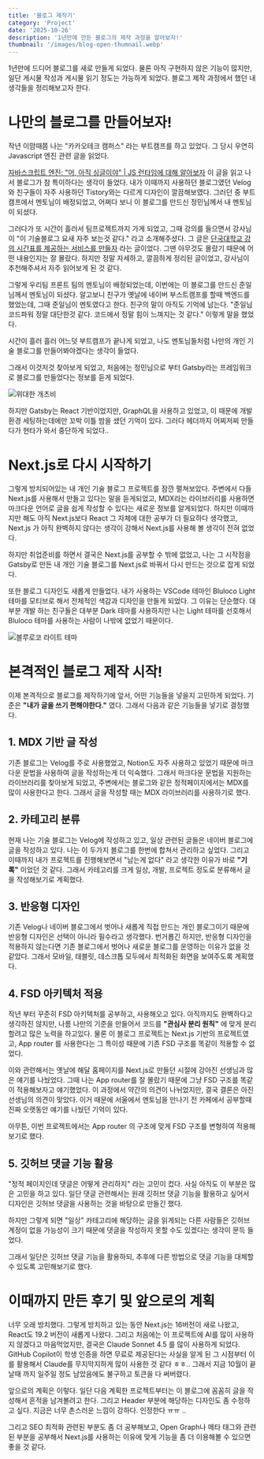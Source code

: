 ```yaml
---
title: '블로그 제작기'
category: 'Project'
date: '2025-10-26'
description: '1년만에 만든 블로그의 제작 과정을 알아보자!'
thumbnail: '/images/blog-open-thumnail.webp'
---
```


1년만에 드디어 블로그를 새로 만들게 되었다. 물론 아직 구현하지 않은 기능이 많지만, 일단 게시물 작성과 게시물 읽기 정도는 가능하게 되었다. 블로그 제작 과정에서 했던 내 생각들을 정리해보고자 한다.

# 나만의 블로그를 만들어보자!

작년 이맘때쯤 나는 "카카오테크 캠퍼스" 라는 부트캠프를 하고 있었다. 그 당시 우연히 Javascript 엔진 관련 글을 읽었다.

[자바스크립트 엔진: "어, 아직 싱글이야" | JS 런타임에 대해 알아보자](https://www.jeong-min.com/49-js-runtime/) 이 글을 읽고 나서 블로그가 참 특이하다는 생각이 들었다. 내가 이때까지 사용하던 블로그였던 Velog와 친구들이 자주 사용하던 Tistory와는 다르게 디자인이 깔끔해보였다. 그러던 중 부트캠프에서 멘토님이 배정되었고, 어쩌다 보니 이 블로그를 만드신 정민님께서 내 멘토님이 되셨다.

그러다가 또 시간이 흘러서 팀프로젝트까지 가게 되었고, 그때 강의를 들으면서 강사님이 "이 기술블로그 요새 자주 보는것 같다." 라고 소개해주셨다. 그 글은 [단국대학교 강의 시간표를 제공하는 서비스를 만들자](https://junilhwang.github.io/TIL/side-project/dku-schedule-manager/#%E1%84%83%E1%85%B5%E1%84%8C%E1%85%A1%E1%84%8B%E1%85%B5%E1%86%AB%E1%84%89%E1%85%B5%E1%84%89%E1%85%B3%E1%84%90%E1%85%A6%E1%86%B7) 라는 글이었다. 그땐 아무것도 몰랐기 때문에 어떤 내용인지는 잘 몰랐다. 하지만 정말 자세하고, 깔끔하게 정리된 글이었고, 강사님이 추천해주셔서 자주 읽어보게 된 것 같다.

그렇게 우리팀 프론트 팀의 멘토님이 배정되었는데, 이번에는 이 블로그를 만드신 준일님께서 멘토님이 되셨다. 알고보니 친구가 옛날에 네이버 부스트캠프를 할때 백엔드를 했었는데, 그때 준일님이 멘토였다고 한다. 친구의 말이 아직도 기억에 남는다. "준일님 코드파워 정말 대단한것 같다. 코드에서 정말 힘이 느껴지는 것 같다." 이렇게 말을 했었다.

시간이 흘러 흘러 어느덧 부트캠프가 끝나게 되었고, 나도 멘토님들처럼 나만의 개인 기술 블로그를 만들어봐야겠다는 생각이 들었다.

그래서 이것저것 찾아보게 되었고, 처음에는 정민님으로 부터 Gatsby라는 프레임워크로 블로그를 만들었다는 정보를 듣게 되었다.

![위대한 개츠비](/images/blog-open-1.jpg)

하지만 Gatsby는 React 기반이었지만, GraphQL을 사용하고 있었고, 이 때문에 개발 환경 세팅하는데에만 꼬박 이틀 밤을 샜던 기억이 있다. 그러다 헤더까지 어찌저찌 만들다가 현타가 와서 중단하게 되었다..

# Next.js로 다시 시작하기

그렇게 방치되어있는 내 개인 기술 블로그 프로젝트를 잠깐 펼쳐보았다. 주변에서 다들 Next.js를 사용해서 만들고 있다는 말을 듣게되었고, MDX라는 라이브러리를 사용하면 마크다운 언어로 글을 쉽게 작성할 수 있다는 새로운 정보를 알게되었다. 하지만 이때까지만 해도 아직 Next.js보다 React 그 자체에 대한 공부가 더 필요하다 생각했고, Next.js 가 아직 완벽하지 않다는 생각이 강해서 Next.js를 사용해 볼 생각이 전혀 없었다.

하지만 취업준비를 하면서 결국은 Next.js를 공부할 수 밖에 없었고, 나는 그 시작점을 Gatsby로 만든 내 개인 기술 블로그를 Next.js로 바꿔서 다시 만드는 것으로 잡게 되었다.

또한 블로그 디자인도 새롭게 만들었다. 내가 사용하는 VSCode 테마인 Bluloco Light 테마를 모티브로 해서 전체적인 색감과 디자인을 만들게 되었다. 그 이유는 단순했다. 대부분 개발 하는 친구들은 대부분 Dark 테마를 사용하지만 나는 Light 테마를 선호해서 Bluloco 테마를 사용하는 사람이 나밖에 없었기 때문이다.

![블루로코 라이트 테마](/images/blog-open-2.png)

# 본격적인 블로그 제작 시작!

이제 본격적으로 블로그를 제작하기에 앞서, 어떤 기능들을 넣을지 고민하게 되었다. 기준은 **"내가 글을 쓰기 편해야한다."** 였다. 그래서 다음과 같은 기능들을 넣기로 결정했다.

## 1. MDX 기반 글 작성

기존 블로그는 Velog를 주로 사용했었고, Notion도 자주 사용하고 있었기 때문에 마크다운 문법을 사용하여 글을 작성하는게 더 익숙했다. 그래서 마크다운 문법을 지원하는 라이브러리를 찾아보게 되었고, 주변에서는 블로그와 같은 정적페이지에서는 MDX를 많이 사용한다고 한다. 그래서 글을 작성할 때는 MDX 라이브러리를 사용하기로 했다.

## 2. 카테고리 분류

현재 나는 기술 블로그는 Velog에 작성하고 있고, 일상 관련된 글들은 네이버 블로그에 글을 작성하고 있다. 나는 이 두가지 블로그를 한번에 합쳐서 관리하고 싶었다. 그리고 이때까지 내가 프로젝트를 진행해보면서 "남는게 없다" 라고 생각한 이유가 바로 **"기록"** 이었던 것 같다. 그래서 카테고리를 크게 일상, 개발, 프로젝트 정도로 분류해서 글을 작성해보기로 계획했다.

## 3. 반응형 디자인

기존 Velog나 네이버 블로그에서 벗어나 새롭게 직접 만드는 개인 블로그이기 때문에 반응형 디자인은 선택이 아니라 필수라고 생각했다. 번거롭긴 하지만, 반응형 디자인을 적용하지 않는다면 기존 블로그에서 벗어나 새로운 블로그를 운영하는 이유가 없을 것 같았다. 그래서 모바일, 태블릿, 데스크톱 모두에서 최적화된 화면을 보여주도록 계획했다.

## 4. FSD 아키텍처 적용

작년 부터 꾸준히 FSD 아키텍처를 공부하고, 사용해오고 있다. 아직까지도 완벽하다고 생각하진 않지만, 나름 나만의 기준을 만들어서 코드를 **"관심사 분리 원칙"** 에 맞게 분리할려고 많은 노력을 하고있다. 물론 이 블로그 프로젝트는 Next.js 기반의 프로젝트였고, App router 를 사용한다는 그 특이성 때문에 기존 FSD 구조를 똑같이 적용할 수 없었다.

이와 관련해서는 옛날에 해달 홈페이지를 Next.js로 만들던 시절에 강아진 선생님과 많은 얘기를 나눴었다. 그때 나는 App router를 잘 몰랐기 때문에 그냥 FSD 구조를 똑같이 적용해보자고 얘기했었다. 이 과정에서 약간의 의견이 나뉘었지만, 결국 결론은 아진 선생님의 의견이 맞았다. 이거 때문에 서울에서 멘토님을 만나기 전 카페에서 공부할때 진짜 오랫동안 얘기를 나눴던 기억이 있다.

아무튼, 이번 프로젝트에서는 App router 의 구조에 맞게 FSD 구조를 변형하여 적용해보기로 했다.

## 5. 깃허브 댓글 기능 활용

"정적 페이지인데 댓글은 어떻게 관리하지" 라는 고민이 컸다. 사실 아직도 이 부분은 많은 고민을 하고 있다. 일단 댓글 관련해서는 원래 깃허브 댓글 기능을 활용하고 싶어서 디자인은 깃허브 댓글을 사용하는 것을 바탕으로 만들긴 했다.

하지만 그렇게 되면 "일상" 카테고리에 해당하는 글을 읽게되는 다른 사람들은 깃허브 계정이 없을 가능성이 크기 때문에 댓글을 작성하지 못할 수도 있겠다는 생각이 문득 들었다.

그래서 일단은 깃허브 댓글 기능을 활용하되, 추후에 다른 방법으로 댓글 기능을 대체할 수 있도록 고민해보기로 했다.

# 이때까지 만든 후기 및 앞으로의 계획

너무 오래 방치했다. 그렇게 방치하고 있는 동안 Next.js는 16버전이 새로 나왔고, React도 19.2 버전이 새롭게 나왔다. 그리고 처음에는 이 프로젝트에 AI를 많이 사용하지 않겠다고 마음먹었지만, 결국은 Claude Sonnet 4.5 를 많이 사용하게 되었다. GitHub Copilot이 학생 인증을 하면 무료로 제공된다는 사실을 알게 된 그 시점부터 이를 활용해서 Claude를 무지막지하게 많이 사용한 것 같다 ㅎㅎ.. 그래서 지금 10월이 끝날때 까지 일주일 정도 남았음에도 불구하고 토큰을 다 써버렸다.

앞으로의 계획은 이렇다. 일단 다음 계획한 프로젝트부터는 이 블로그에 꼼꼼히 글을 작성해서 흔적을 남겨볼려고 한다. 그리고 Header 부분에 해당하는 디자인도 좀 수정하고 싶다. 지금은 너무 촌스러운 느낌이 강하다. 인정한다 ㅠㅠ ..

그리고 SEO 최적화 관련된 부분도 좀 더 공부해보고, Open Graph나 메타 태그와 관련된 부분을 공부해서 Next.js를 사용하는 이유에 맞게 기능을 좀 더 이용해볼 수 있으면 좋을 것 같다.
